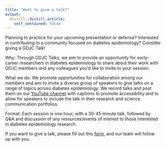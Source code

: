```yaml
---
title: "Want to give a talk?"
output:
  distill::distill_article:
    self_contained: false
---
```


Planning to practice for your upcoming presentation or defense? Interested in contributing to a community focused on diabetes epidemiology? Consider giving a GDJC Talk!

Why: Through GDJC Talks, we aim to provide an opportunity for early-career researchers in diabetes epidemiology to share about their work with GDJC members and any colleagues you’d like to invite to your session. 

What we do: We promote opportunities for collaboration among our members and aim to invite a diverse group of speakers to give talks on a range of topics across diabetes epidemiology. We record talks and post them on our [YouTube channel](https://www.youtube.com/channel/UCdBbu7haaggcoJqmhEx8cdg) with captions to promote accessibility and to allow for speakers to include the talk in their research and science communication portfolios.

Format: Each session is one hour, with a 30-45 minute talk, followed by Q&A and discussion of any resources/events of interest to those interested in diabetes epidemiology research. 

If you want to give a talk, please fill out this [form](https://docs.google.com/forms/d/e/1FAIpQLSfS91_dI-2yHk6jl7wiaJAEvIqnDmKjRqBiU3tjANYiME4HHg/viewform), and our team will follow up with you.
